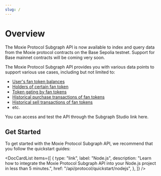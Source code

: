 ```yaml
---
slug: /
---
```



# Overview

The Moxie Protocol Subgraph API is now available to index and query data from the Moxie protocol contracts on the Base Sepolia testnet. Support for Base mainnet contracts will be coming very soon.

The Moxie Protocol Subgraph API provides you with various data points to support various use cases, including but not limited to:

- [User's fan token balances](./03-users/01-get-all-fan-tokens-owned-by-users.mdx)
- [Holders of certain fan token](./04-fan-tokens/01-get-holders-of-certain-fan-token.mdx)
- [Token gating by fan tokens](./03-users/05-token-gate-user-by-certain-fan-token.mdx)
- [Historical purchase transactions of fan tokens](./05-bonding-curves/03-get-all-purchase-transaction-on-the-bonding-curve.mdx)
- [Historical sell transactions of fan tokens](./05-bonding-curves/05-get-all-sell-transactions-on-the-bonding-curves.mdx)
- etc.

You can access and test the API through the Subgraph Studio link <Link to={SUBGRAPH_URL.protocol}>here</Link>.

## Get Started

To get started with the Moxie Protocol Subgraph API, we recommend that you follow the quickstart guides:

<DocCardList
  items={[
    {
      type: "link",
      label: "Node.js",
      description:
        "Learn how to integrate the Moxie Protocol Subgraph API into your Node.js project in less than 5 minutes.",
      href: "/api/protocol/quickstart/nodejs",
    },
  ]}
/>
